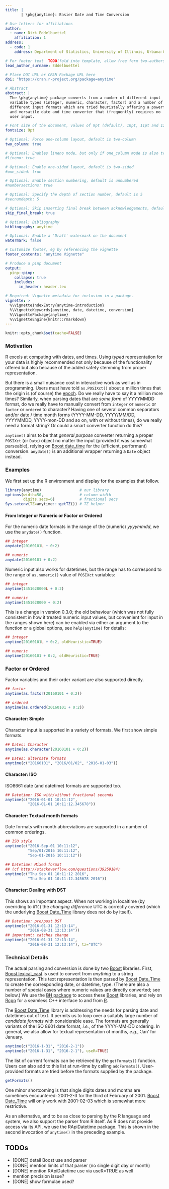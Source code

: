 ```yaml
---
title: |
       | \pkg{anytime}: Easier Date and Time Conversion

# Use letters for affiliations
author:
  - name: Dirk Eddelbuettel
    affiliation: 1
address:
  - code: 1
    address: Department of Statistics, University of Illinois, Urbana-Champaign, IL, USA

# For footer text  TODO(fold into template, allow free form two-authors)
lead_author_surname: Eddelbuettel

# Place DOI URL or CRAN Package URL here
doi: "https://cran.r-project.org/package=anytime"

# Abstract
abstract: |
  The \pkg{anytime} package converts from a number of different input
  variable types (integer, numeric, character, factor) and a number of
  different input formats which are tried heuristally offering a powerful
  and versatile date and time converter that (frequently) requires no
  user input.

# Font size of the document, values of 9pt (default), 10pt, 11pt and 12pt
fontsize: 9pt

# Optional: Force one-column layout, default is two-column
two_column: true

# Optional: Enables lineno mode, but only if one_column mode is also true
#lineno: true

# Optional: Enable one-sided layout, default is two-sided
#one_sided: true

# Optional: Enable section numbering, default is unnumbered
#numbersections: true

# Optional: Specify the depth of section number, default is 5
#secnumdepth: 5

# Optional: Skip inserting final break between acknowledgements, default is false
skip_final_break: true

# Optional: Bibliography
bibliography: anytime

# Optional: Enable a 'Draft' watermark on the document
watermark: false

# Customize footer, eg by referencing the vignette
footer_contents: "anytime Vignette"

# Produce a pinp document
output:
  pinp::pinp:
    collapse: true
    includes:
      in_header: header.tex

# Required: Vignette metadata for inclusion in a package.
vignette: >
  %\VignetteIndexEntry{anytime-introduction}
  %\VignetteKeywords{anytime, date, datetime, conversion}
  %\VignettePackage{anytime}
  %\VignetteEngine{knitr::rmarkdown}
---
```


```r
knitr::opts_chunk$set(cache=FALSE)
```


### Motivation

R excels at computing with dates, and times.  Using _typed_
representation for your data is highly recommended not only because of
the functionality offered but also because of the added safety
stemming from proper representation.

But there is a small nuisance cost in interactive work as well as in
programming. Users must have told `as.POSIXct()` about a million times
that the origin is (of course) the
[epoch](https://en.wikipedia.org/wiki/Unix_time). Do we really have to
say it a million more times?  Similarly, when parsing dates that are
_some form_ of YYYYMMDD format, do we really have to manually convert
from `integer` or `numeric` or `factor` or `ordered` to character?
Having one of several common separators and/or date / time month forms
(YYYY-MM-DD, YYYY/MM/DD, YYYYMMDD, YYYY-mon-DD and so on, with or
without times), do we really need a format string? Or could a smart
converter function do this?

`anytime()` aims to be that _general purpose_ converter returning a
proper `POSIXct` (or `Date`) object no matter the input (provided it
was somewhat parseable), relying on
[Boost date_time](http://www.boost.org/doc/libs/1_61_0/doc/html/date_time.html)
for the (efficient, performant) conversion. `anydate()` is an
additional wrapper returning a `Date` object instead.

### Examples

We first set up the R environment and display for the examples that follow.

```r
library(anytime)                 # our library
options(width=50,                # column width
        digits.secs=6)           # fractional secs
Sys.setenv(TZ=anytime:::getTZ()) # TZ helper
```


#### From Integer or Numeric or Factor or Ordered

For the numeric date formats in the range of the (numeric) _yyyymmdd_, we use the `anydate()` function.

```r
## integer
anydate(20160101L + 0:2)

## numeric
anydate(20160101 + 0:2)
```

Numeric input also works for datetimes, but the range has to
correspond to the range of `as.numeric()` value of `POSIXct`
variables:

```r
## integer
anytime(1451628000L + 0:2)

## numeric
anytime(1451628000 + 0:2)
```

This is a change in version 0.3.0; the old behaviour (which was not
fully consistent in how it treated numeric input values, but
convenient for input in the ranges shown here) can be enabled via
either an argument to the function or a global options, see
`help(anytime)` for details:

```r
## integer
anytime(20160101L + 0:2, oldHeuristic=TRUE)

## numeric
anytime(20160101 + 0:2, oldHeuristic=TRUE)
```


### Factor or Ordered

Factor variables and their order variant are also supported directly.

```r
## factor
anytime(as.factor(20160101 + 0:2))

## ordered
anytime(as.ordered(20160101 + 0:2))
```

#### Character: Simple

Character input is supported in a variety of formats.  We first show simple formats.

```r
## Dates: Character
anytime(as.character(20160101 + 0:2))

## Dates: alternate formats
anytime(c("20160101", "2016/01/02", "2016-01-03"))
```


#### Character: ISO

ISO8661 date (and datetime) formats are supported too.

```r
## Datetime: ISO with/without fractional seconds
anytime(c("2016-01-01 10:11:12",
          "2016-01-01 10:11:12.345678"))
```

#### Character: Textual month formats

Date formats with month abbreviations are supported in a number of common orderings.

```r
## ISO style
anytime(c("2016-Sep-01 10:11:12",
          "Sep/01/2016 10:11:12",
          "Sep-01-2016 10:11:12"))

## Datetime: Mixed format
## (cf http://stackoverflow.com/questions/39259184)
anytime(c("Thu Sep 01 10:11:12 2016",
          "Thu Sep 01 10:11:12.345678 2016"))
```

#### Character: Dealing with DST

This shows an important aspect. When not working in localtime (by
overriding to `UTC`) the _changing difference_ UTC is correctly
covered (which the underlying
[Boost Date_Time](http://www.boost.org/doc/libs/1_61_0/doc/html/date_time.html)
library does not do by itself).


```r
## Datetime: pre/post DST
anytime(c("2016-01-31 12:13:14",
          "2016-08-31 12:13:14"))
## important: catches change
anytime(c("2016-01-31 12:13:14",
          "2016-08-31 12:13:14"), tz="UTC")
```


### Technical Details

The actual parsing and conversion is done by two [Boost](http://www.boost.org) libraries.
First, [Boost
lexical_cast](http://www.boost.org/doc/libs/1_61_0/diaroc/html/boost_lexical_cast.html) is
used to convert from _anything_ to a string representation. This text representation is
then parsed by [Boost
Date_Time](http://www.boost.org/doc/libs/1_61_0/doc/html/date_time.html) to create the
corresponding date, or datetime, type.  (There are also a number of special cases where
numeric values are directly converted; see below.) We use the [BH
package](http://dirk.eddelbuettel.com/code/bh.html) \citep{CRAN:BH} to access these
[Boost](http://www.boost.org) libraries, and rely on
[Rcpp](http://dirk.eddelbuettel.com/code/rcpp.html) \citep{JSS:Rcpp,Eddelbuettel:2013} for
a seamless C++ interface to and from [R](https://www.r-project.org).

The [Boost Date_Time](http://www.boost.org/doc/libs/1_61_0/doc/html/date_time.html)
library is addressing the needs for parsing date and datetimes out of text. It permits us
to loop over a suitably large number of _candidate formats_ with considerable ease.  The
formats are generally variants of the ISO 8601 date format, _i.e._, of the YYYY-MM-DD
ordering.  In general, we also allow for textual representation of months, _e.g._, 'Jan'
for January.

```r
anytime(c("2016-1-31", "2016-2-1"))
anytime(c("2016-1-31", "2016-2-1"), useR=TRUE)
```

The list of current formats can be retrieved by the `getFormats()`
function. Users can also add to this list at run-time by calling
`addFormats()`. User-provided formats are tried before the formats
supplied by the package.

```r
getFormats()
```

One minor shortcoming is that single digits dates and months are
sometimes encountered: 2001-2-3 for the third of February of 2001.
[Boost
Date_Time](http://www.boost.org/doc/libs/1_61_0/doc/html/date_time.html)
will only work with 2001-02-03 which is somewhat more restrictive.


As an alternative, and to be as close to parsing by the R language and system, we also
support the parser from R itself.  As R does not provide access via its API, we use the
RApiDatetime \citep{CRAN:RApiDatetime} package. This is shown in the second invocation of
`anytime()` in the preceding example.


## TODOs

- [DONE] detail Boost use and parser
- [DONE] mention limits of that parser (no single digit day or month)
- [DONE] mention RApiDatetime use via useR=TRUE as well
- mention precision issue?
- [DONE] show formulae used?


<!-- ideally we would not need to force this here -->
\pagebreak
